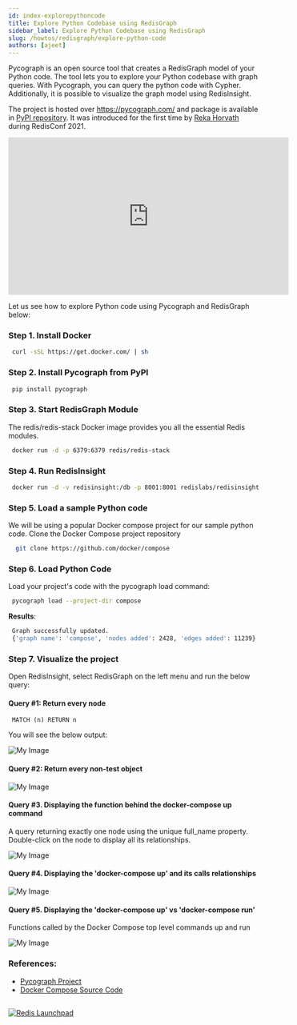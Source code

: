 ```yaml
---
id: index-explorepythoncode
title: Explore Python Codebase using RedisGraph
sidebar_label: Explore Python Codebase using RedisGraph
slug: /howtos/redisgraph/explore-python-code
authors: [ajeet]
---
```



<Authors frontMatter={frontMatter} />

Pycograph is an open source tool that creates a RedisGraph model of your Python code. The tool lets you to explore your Python codebase with graph queries. With Pycograph, you can query the python code with Cypher. Additionally, it is possible to visualize the graph model using RedisInsight.

The project is hosted over https://pycograph.com/ and package is available in [PyPI repository](https://pypi.org/project/pycograph/). It was introduced for the first time by [Reka Horvath](https://pypi.org/user/reka/) during RedisConf 2021.

<div class="text--center">
  <iframe
    width="560"
    height="315"
    src="https://www.youtube.com/embed/pE3cg6jK2Zg"
    title="YouTube video player"
    frameborder="0"
    allow="accelerometer; autoplay; clipboard-write; encrypted-media; gyroscope; picture-in-picture"
    allowfullscreen></iframe>
</div>

Let us see how to explore Python code using Pycograph and RedisGraph below:

### Step 1. Install Docker

```bash
 curl -sSL https://get.docker.com/ | sh
```

### Step 2. Install Pycograph from PyPI

```bash
 pip install pycograph
```

### Step 3. Start RedisGraph Module

The redis/redis-stack Docker image provides you all the essential Redis modules.

```bash
 docker run -d -p 6379:6379 redis/redis-stack
```

### Step 4. Run RedisInsight

```bash
 docker run -d -v redisinsight:/db -p 8001:8001 redislabs/redisinsight:latest
```

### Step 5. Load a sample Python code

We will be using a popular Docker compose project for our sample python code.
Clone the Docker Compose project repository

```bash
  git clone https://github.com/docker/compose
```

### Step 6. Load Python Code

Load your project's code with the pycograph load command:

```bash
 pycograph load --project-dir compose
```

<b>Results</b>:

```bash
 Graph successfully updated.
 {'graph name': 'compose', 'nodes added': 2428, 'edges added': 11239}
```

### Step 7. Visualize the project

Open RedisInsight, select RedisGraph on the left menu and run the below query:

#### Query #1: Return every node

```
 MATCH (n) RETURN n
```

You will see the below output:

![My Image](pycograph1.png)

#### Query #2: Return every non-test object

![My Image](pycograph2.png)

#### Query #3. Displaying the function behind the docker-compose up command

A query returning exactly one node using the unique full_name property. Double-click on the node to display all its relationships.

![My Image](pycograph3.png)

#### Query #4. Displaying the 'docker-compose up' and its calls relationships

![My Image](pycograph4.png)

#### Query #5. Displaying the 'docker-compose up' vs 'docker-compose run'

Functions called by the Docker Compose top level commands up and run

![My Image](pycograph5.png)

### References:

- [Pycograph Project](https://pycograph.com/)
- [Docker Compose Source Code](https://github.com/docker/compose)

##

<div>
  <a
    href="https://launchpad.redis.com"
    target="_blank"
    rel="noopener"
    className="link">
    <img
      src="/img/launchpad.png"
      className="thumb"
      loading="lazy"
      alt="Redis Launchpad"
    />
  </a>
</div>
